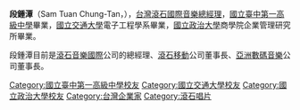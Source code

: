{{BLP unsourced|time=2020-10-18T01:41:33+00:00}}
'''段鍾潭'''（Sam Tuan Chung-Tan，{{bd|1951年||}}），[[台灣|台灣]][[滾石國際音樂|滾石國際音樂]][[總經理|總經理]]，[[國立臺中第一高級中學|國立臺中第一高級中學]]畢業，[[國立交通大學|國立交通大學]]電子工程學系畢業，[[國立政治大學|國立政治大學]]商學院企業管理研究所畢業。

段鍾潭目前是[[滾石音樂國際|滾石音樂國際]]公司的總經理、[[滾石移動|滾石移動]]公司董事長、[[亞洲數碼音樂|亞洲數碼音樂]]公司董事長。
{{bio-stub}}

[[Category:國立臺中第一高級中學校友|Category:國立臺中第一高級中學校友]]
[[Category:國立交通大學校友|Category:國立交通大學校友]]
[[Category:國立政治大學校友|Category:國立政治大學校友]]
[[Category:台灣企業家|Category:台灣企業家]]
[[Category:滾石唱片|Category:滾石唱片]]